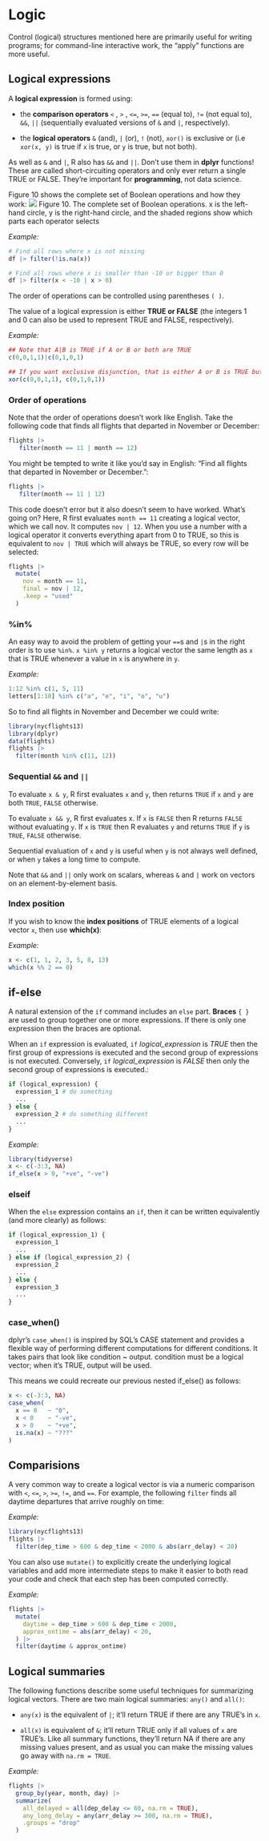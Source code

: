 # Logic

Control (logical) structures mentioned here are primarily useful for writing programs; for command-line interactive work, the "apply" functions are more useful.

## Logical expressions

A **logical expression** is formed using:

-   the **comparison operators** `<` , `>` , `<=`, `>=`, `==` (equal to), `!=` (not equal to), `&&`, `||` (sequentially evaluated versions of `&` and `|`, respectively).

-   the **logical operators** `&` (and), `|` (or), `!` (not), `xor()` is exclusive or (i.e `xor(x, y)` is true if `x` is true, or `y` is true, but not both).

As well as `&` and `|`, R also has `&&` and `||`. Don’t use them in **dplyr** functions! These are called short-circuiting operators and only ever return a single TRUE or FALSE. They’re important for **programming**, not data science.

Figure 10 shows the complete set of Boolean operations and how they work: ![](/img/Picture10.png) Figure 10. The complete set of Boolean operations. x is the left-hand circle, y is the right-hand circle, and the shaded regions show which parts each operator selects

*Example:*

``` R
# Find all rows where x is not missing
df |> filter(!is.na(x))

# Find all rows where x is smaller than -10 or bigger than 0
df |> filter(x < -10 | x > 0) 
```

The order of operations can be controlled using parentheses `( )`.

The value of a logical expression is either **TRUE or FALSE** (the integers 1 and 0 can also be used to represent TRUE and FALSE, respectively).

*Example:*

```r
## Note that A|B is TRUE if A or B or both are TRUE
c(0,0,1,1)|c(0,1,0,1)

## If you want exclusive disjunction, that is either A or B is TRUE but not both, then use xor(A,B)
xor(c(0,0,1,1), c(0,1,0,1))
```

### Order of operations

Note that the order of operations doesn’t work like English. Take the following code that finds all flights that departed in November or December:

``` r
flights |> 
   filter(month == 11 | month == 12)
```

You might be tempted to write it like you’d say in English: “Find all flights that departed in November or December.”:

``` r
flights |> 
   filter(month == 11 | 12)
```

This code doesn’t error but it also doesn’t seem to have worked. What’s going on? Here, R first evaluates `month == 11` creating a logical vector, which we call nov. It computes `nov | 12`. When you use a number with a logical operator it converts everything apart from 0 to TRUE, so this is equivalent to `nov | TRUE` which will always be TRUE, so every row will be selected:

``` r
flights |> 
  mutate(
    nov = month == 11,
    final = nov | 12,
    .keep = "used"
  )
```

### %in%

An easy way to avoid the problem of getting your `==`s and `|`s in the right order is to use `%in%`. `x %in% y` returns a logical vector the same length as `x` that is TRUE whenever a value in `x` is anywhere in `y`.

*Example:*

```r
1:12 %in% c(1, 5, 11)
letters[1:10] %in% c("a", "e", "i", "o", "u")
```

So to find all flights in November and December we could write:

``` r
library(nycflights13)
library(dplyr)
data(flights)
flights |> 
  filter(month %in% c(11, 12))
```

### Sequential `&&` and `||`

To evaluate `x & y`, R first evaluates `x` and `y`, then returns `TRUE` if `x` and `y` are both `TRUE`, `FALSE` otherwise.

To evaluate `x && y`, R first evaluates x. If `x` is `FALSE` then R returns `FALSE` without evaluating `y`. If `x` is `TRUE` then R evaluates `y` and returns `TRUE` if `y` is `TRUE`, `FALSE` otherwise.

Sequential evaluation of `x` and `y` is useful when `y` is not always well defined, or when `y` takes a long time to compute.

Note that `&&` and `||` only work on scalars, whereas `&` and `|` work on vectors on an element-by-element basis.

### Index position

If you wish to know the **index positions** of TRUE elements of a logical vector `x`, then use **which(x)**:

*Example:*

```r
x <- c(1, 1, 2, 3, 5, 8, 13)
which(x %% 2 == 0)
```

## if-else

A natural extension of the `if` command includes an `else` part. **Braces** `{ }` are used to group together one or more expressions. If there is only one expression then the braces are optional.

When an `if` expression is evaluated, `if` *logical_expression* is *TRUE* then the first group of expressions is executed and the second group of expressions is not executed. Conversely, `if` *logical_expression* is *FALSE* then only the second group of expressions is executed.:

``` r
if (logical_expression) {
  expression_1 # do something
  ...
} else {
  expression_2 # do something different
  ...
}
```

*Example:*

```r
library(tidyverse)
x <- c(-3:3, NA)
if_else(x > 0, "+ve", "-ve")
```

### elseif

When the `else` expression contains an `if`, then it can be written equivalently (and more clearly) as follows:

``` r
if (logical_expression_1) {
  expression_1
  ...
} else if (logical_expression_2) {
  expression_2
  ...
} else {
  expression_3
  ...
}
```

### case_when()

dplyr’s `case_when()` is inspired by SQL’s CASE statement and provides a flexible way of performing different computations for different conditions. It takes pairs that look like condition \~ output. condition must be a logical vector; when it’s TRUE, output will be used.

This means we could recreate our previous nested if_else() as follows:

```r
x <- c(-3:3, NA)
case_when(
  x == 0   ~ "0",
  x < 0    ~ "-ve", 
  x > 0    ~ "+ve",
  is.na(x) ~ "???"
)
```

## Comparisions

A very common way to create a logical vector is via a numeric comparison with `<`, `<=`, `>`, `>=`, `!=`, and `==`. For example, the following `filter` finds all daytime departures that arrive roughly on time:

*Example:*

```r
library(nycflights13)
flights |> 
  filter(dep_time > 600 & dep_time < 2000 & abs(arr_delay) < 20)
```

You can also use `mutate()` to explicitly create the underlying logical variables and add more intermediate steps to make it easier to both read your code and check that each step has been computed correctly.

*Example:*

```r
flights |> 
  mutate(
    daytime = dep_time > 600 & dep_time < 2000,
    approx_ontime = abs(arr_delay) < 20,
  ) |> 
  filter(daytime & approx_ontime)
```

## Logical summaries

The following functions describe some useful techniques for summarizing logical vectors. There are two main logical summaries: `any()` and `all()`:

-   `any(x)` is the equivalent of `|`; it’ll return TRUE if there are any TRUE’s in `x`.

-   `all(x)` is equivalent of `&`; it’ll return TRUE only if all values of `x` are TRUE’s. Like all summary functions, they’ll return NA if there are any missing values present, and as usual you can make the missing values go away with `na.rm = TRUE`.

*Example:*

``` r
flights |> 
  group_by(year, month, day) |> 
  summarize(
    all_delayed = all(dep_delay <= 60, na.rm = TRUE),
    any_long_delay = any(arr_delay >= 300, na.rm = TRUE),
    .groups = "drop"
  )
```
